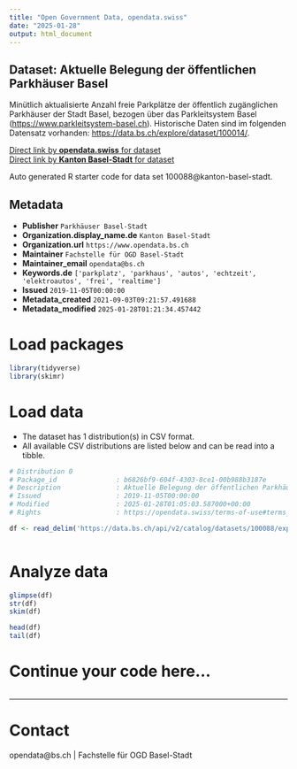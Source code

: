 ```yaml
---
title: "Open Government Data, opendata.swiss"
date: "2025-01-28"
output: html_document
---
```


## Dataset: Aktuelle Belegung der öffentlichen Parkhäuser Basel

Minütlich aktualisierte Anzahl freie Parkplätze der öffentlich zugänglichen Parkhäuser der Stadt Basel, bezogen  über das Parkleitsystem Basel ([https://www.parkleitsystem-basel.ch](https://www.parkleitsystem-basel.ch)).
Historische Daten sind im folgenden Datensatz vorhanden: [https://data.bs.ch/explore/dataset/100014/](https://data.bs.ch/explore/dataset/100014/). 

[Direct link by **opendata.swiss** for dataset](https://opendata.swiss/de/dataset/aktuelle-belegung-der-offentlichen-parkhauser-basel)<br>
[Direct link by **Kanton Basel-Stadt** for dataset](https://data.bs.ch/explore/dataset/100088/)

Auto generated R starter code for data set 100088@kanton-basel-stadt.

## Metadata

- **Publisher** `Parkhäuser Basel-Stadt`
- **Organization.display_name.de** `Kanton Basel-Stadt`
- **Organization.url** `https://www.opendata.bs.ch`
- **Maintainer** `Fachstelle für OGD Basel-Stadt`
- **Maintainer_email** `opendata@bs.ch`
- **Keywords.de** `['parkplatz', 'parkhaus', 'autos', 'echtzeit', 'elektroautos', 'frei', 'realtime']`
- **Issued** `2019-11-05T00:00:00`
- **Metadata_created** `2021-09-03T09:21:57.491688`
- **Metadata_modified** `2025-01-28T01:21:34.457442`


# Load packages

```r

library(tidyverse)
library(skimr)

```

# Load data

-   The dataset has 1 distribution(s) in CSV format.
-   All available CSV distributions are listed below and can be read into a tibble.

```r

# Distribution 0
# Package_id               : b6826bf9-604f-4303-8ce1-00b988b3187e
# Description              : Aktuelle Belegung der öffentlichen Parkhäuser Basel (csv)
# Issued                   : 2019-11-05T00:00:00
# Modified                 : 2025-01-28T01:05:03.587000+00:00
# Rights                   : https://opendata.swiss/terms-of-use#terms_by

df <- read_delim('https://data.bs.ch/api/v2/catalog/datasets/100088/exports/csv?use_labels=true')



```

# Analyze data

```r

glimpse(df)
str(df)
skim(df)

head(df)
tail(df)

```

# Continue your code here...

```r

```

------------------------------------------------------------------------

# Contact

opendata@bs.ch | Fachstelle für OGD Basel-Stadt
